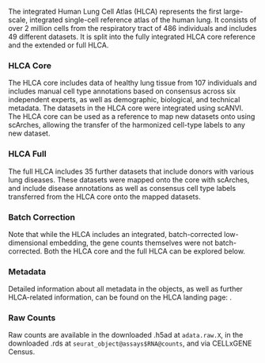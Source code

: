 The integrated Human Lung Cell Atlas (HLCA) represents the first large-scale, integrated single-cell reference atlas of the human lung. It consists of over 2 million cells from the respiratory tract of 486 individuals and includes 49 different datasets. It is split into the fully integrated HLCA core reference and the extended or full HLCA.

### HLCA Core

The HLCA core includes data of healthy lung tissue from 107 individuals and includes manual cell type annotations based on consensus across six independent experts, as well as demographic, biological, and technical metadata. The datasets in the HLCA core were integrated using scANVI. The HLCA core can be used as a reference to map new datasets onto using scArches, allowing the transfer of the harmonized cell-type labels to any new dataset.

### HLCA Full

The full HLCA includes 35 further datasets that include donors with various lung diseases. These datasets were mapped onto the core with scArches, and include disease annotations as well as consensus cell type labels transferred from the HLCA core onto the mapped datasets.

### Batch Correction

Note that while the HLCA includes an integrated, batch-corrected low-dimensional embedding, the gene counts themselves were not batch-corrected. Both the HLCA core and the full HLCA can be explored below.

### Metadata

Detailed information about all metadata in the objects, as well as further HLCA-related information, can be found on the HLCA landing page: <Link label="https://github.com/LungCellAtlas/HLCA" url="https://github.com/LungCellAtlas/HLCA"/>.

### Raw Counts

Raw counts are available in the downloaded .h5ad at `adata.raw.X`, in the downloaded .rds at `seurat_object@assays$RNA@counts`, and via CELLxGENE Census.
